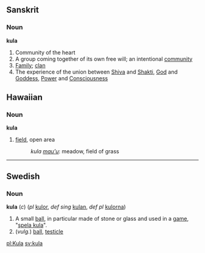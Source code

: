 {{wikipedia}}
==Sanskrit==
===Noun===
'''kula'''

# Community of the heart
# A group coming together of its own free will; an intentional [[community]]
# [[Family]]; [[clan]]
# The experience of the union between [[Shiva]] and [[Shakti]], [[God]] and [[Goddess]], [[Power]] and [[Consciousness]]

==Hawaiian==
===Noun===
'''kula'''

# [[field]], open area
#: ''kula [[mau'u]]'': meadow, field of grass

----
==Swedish==
===Noun===
'''kula''' (''c'') (''pl'' [[kulor]], ''def sing'' [[kulan]], ''def pl'' [[kulorna]])

#A small [[ball]], in particular made of stone or glass and used in a [[game]], "[[spela kula]]".
#(''vulg.'') [[ball]], [[testicle]]

[[pl:Kula]]
[[sv:kula]]